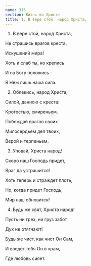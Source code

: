 ```yaml
---
name: 315
section: Жизнь во Христе
title: 1. В вере стой, народ Христа,
---
```

1. В вере стой, народ Христа,

Не страшись врагов креста,

Искушений мира!

Хоть и слаб ты, но крепись

И на Богу положись –

В Нем лишь наша сила.


2. Облекись, народ Христа,

Силой, данною с креста:

Кротостью, смиреньем.

Побеждай врагов своих

Милосердьем дел твоих,

Верой и терпеньем.


3. Уповай, Христа народ!

Скоро наш Господь придет,

Враг да устрашится!

Хоть теперь и страждет плоть,

Но, когда придет Господь,

Мир наш обновится!


4. Будь же свят, Христа народ!

Пусть ни грех, ни груз забот

Дух не отягчают!

Будь же чист, как чист Он Сам,

И введет тебя Он в храм,

Где любовь сияет.